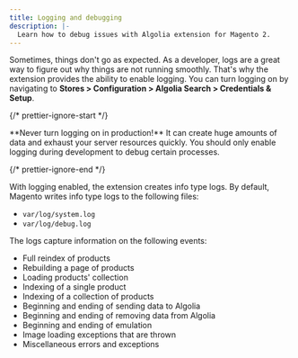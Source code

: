 ```yaml
---
title: Logging and debugging
description: |-
  Learn how to debug issues with Algolia extension for Magento 2.
---
```


Sometimes, things don't go as expected.
As a developer, logs are a great way to figure out why things are not running smoothly.
That's why the extension provides the ability to enable logging.
You can turn logging on by navigating to **Stores > Configuration > Algolia Search > Credentials & Setup**.

{/* prettier-ignore-start */}

<Warning>
  **Never turn logging on in production!** It can create huge amounts of data and exhaust your server resources quickly. You should only enable logging during development to debug certain processes.
</Warning>

{/* prettier-ignore-end */}

With logging enabled, the extension creates info type logs. By default, Magento writes info type logs to the following files:

- `var/log/system.log`
- `var/log/debug.log`

The logs capture information on the following events:

- Full reindex of products
- Rebuilding a page of products
- Loading products' collection
- Indexing of a single product
- Indexing of a collection of products
- Beginning and ending of sending data to Algolia
- Beginning and ending of removing data from Algolia
- Beginning and ending of emulation
- Image loading exceptions that are thrown
- Miscellaneous errors and exceptions
